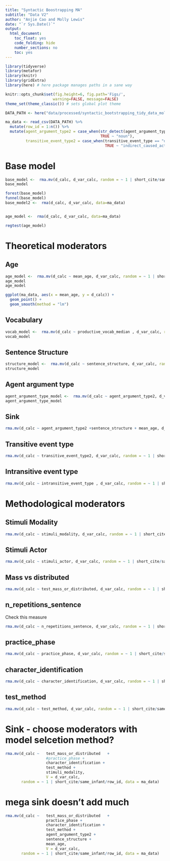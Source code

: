 ```yaml
---
title: "Syntactic Boostrapping MA"
subtitle: "Data V2"
author: "Anjie Cao and Molly Lewis"
date: "`r Sys.Date()`"
output: 
  html_document:
    toc_float: yes
    code_folding: hide 
    number_sections: no
    toc: yes
---
```



```r
library(tidyverse)
library(metafor)
library(knitr)
library(gridExtra)
library(here) # here package manages paths in a sane way
```

```r
knitr::opts_chunk$set(fig.height=6, fig.path='Figs/',
                     warning=FALSE, message=FALSE)
theme_set(theme_classic()) # sets global plot theme
```



```r
DATA_PATH <- here("data/processed/syntactic_bootstrapping_tidy_data_molly.csv") 

ma_data <- read_csv(DATA_PATH) %>%
  mutate(row_id = 1:n()) %>%
  mutate(agent_argument_type2 = case_when(str_detect(agent_argument_type, "pronoun") ~ "pronoun",
                                          TRUE ~ "noun"),
         transitive_event_type2 = case_when(transitive_event_type == "direct_caused_action" ~ "direct_caused_action",
                                            TRUE ~ "indirect_caused_action"))
```

# Base model
```r
base_model <-  rma.mv(d_calc, d_var_calc, random = ~ 1 | short_cite/same_infant/row_id, data=ma_data)
base_model

forest(base_model)
funnel(base_model)
base_model2 <-  rma(d_calc, d_var_calc, data=ma_data)


age_model <-  rma(d_calc, d_var_calc, data=ma_data)

regtest(age_model)

```

# Theoretical moderators

## Age
```r
age_model <-  rma.mv(d_calc ~ mean_age, d_var_calc, random = ~ 1 | short_cite/same_infant/row_id, data=ma_data)
age_model
age_model

ggplot(ma_data, aes(x = mean_age, y = d_calc)) +
  geom_point() +
  geom_smooth(method = "lm")
```


## Vocabulary

```r
vocab_model <-  rma.mv(d_calc ~ productive_vocab_median , d_var_calc, random = ~ 1 | short_cite/same_infant/row_id, data=ma_data)
vocab_model


```


## Sentence Structure
```r
structure_model <-  rma.mv(d_calc ~ sentence_structure, d_var_calc, random = ~ 1 | short_cite/same_infant/row_id, data=ma_data)
structure_model

```


## Agent argument type
```r
agent_argument_type_model <-  rma.mv(d_calc ~ agent_argument_type2, d_var_calc, random = ~ 1 | short_cite/same_infant/row_id, data=ma_data)
agent_argument_type_model

```

## Sink
```r
rma.mv(d_calc ~ agent_argument_type2 +sentence_structure + mean_age, d_var_calc, random = ~ 1 | short_cite/same_infant/row_id, data=ma_data)
```

## Transitive event type
```r
rma.mv(d_calc ~ transitive_event_type2, d_var_calc, random = ~ 1 | short_cite/same_infant/row_id, data=ma_data %>% filter(sentence_structure == "transitive"))
```

## Intransitive event type
```r
rma.mv(d_calc ~ intransitive_event_type , d_var_calc, random = ~ 1 | short_cite/same_infant/row_id, data=ma_data %>% filter(sentence_structure == "intransitive"))
```

# Methodological moderators

## Stimuli Modality
```r
rma.mv(d_calc ~ stimuli_modality, d_var_calc, random = ~ 1 | short_cite/same_infant/row_id, data=ma_data)
```

## Stimuli Actor
```r
rma.mv(d_calc ~ stimuli_actor, d_var_calc, random = ~ 1 | short_cite/same_infant/row_id, data=ma_data)
```

## Mass vs distributed
```r
rma.mv(d_calc ~ test_mass_or_distributed, d_var_calc, random = ~ 1 | short_cite/same_infant/row_id, data=ma_data)
```

## n_repetitions_sentence
Check this measure 
```r
rma.mv(d_calc ~ n_repetitions_sentence, d_var_calc, random = ~ 1 | short_cite/same_infant/row_id, data=ma_data)
```

## practice_phase
```r
rma.mv(d_calc ~ practice_phase, d_var_calc, random = ~ 1 | short_cite/same_infant/row_id, data=ma_data)
```

## character_identification
```r
rma.mv(d_calc ~ character_identification, d_var_calc, random = ~ 1 | short_cite/same_infant/row_id, data=ma_data)
```

## test_method
```r
rma.mv(d_calc ~ test_method, d_var_calc, random = ~ 1 | short_cite/same_infant/row_id, data=ma_data)
```


# Sink - choose moderators with model selcetion method?
```r
rma.mv(d_calc ~   test_mass_or_distributed   +
                  #practice_phase + 
                  character_identification + 
                  test_method +
                  stimuli_modality,
                  V = d_var_calc, 
       random = ~ 1 | short_cite/same_infant/row_id, data = ma_data)
```


# mega sink doesn't add much
```r
rma.mv(d_calc ~   test_mass_or_distributed   +
                  practice_phase + 
                  character_identification + 
                  test_method +
                  agent_argument_type2 +
                  sentence_structure + 
                  mean_age,
                  V = d_var_calc, 
       random = ~ 1 | short_cite/same_infant/row_id, data = ma_data)
```
